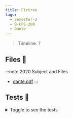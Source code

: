 ```yaml
---
title: Firtree
tags:
  - Semester-2
  - B-CPE-200
  - Dante
---
```

> Timeline: ?


## Files 📂

:::note 2020 Subject and Files
- [dante.pdf](https://github.com/Studio-17/Epitech-Subjects/raw/main/Semester-2/B-CPE-200/Dante/dante.pdf)
:::

## Tests 🤖
<details>
  <summary>Toggle to see the tests</summary>
  <div>
Yo
  </div>
</details>
